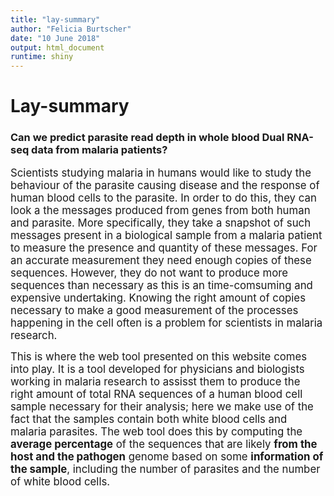 ```yaml
---
title: "lay-summary"
author: "Felicia Burtscher"
date: "10 June 2018"
output: html_document
runtime: shiny
---
```

# Lay-summary

### Can we predict parasite read depth in whole blood Dual RNA-seq data from malaria patients?

<big>
Scientists studying malaria in humans would like to study the behaviour of the parasite causing disease and the response of human blood cells to the parasite. In order to do this, they can look a the messages produced from genes from both human and parasite. More specifically, they take a snapshot of such messages present in a biological sample from a malaria patient to measure the presence and quantity of these messages. For an accurate measurement they need enough copies of these sequences. However, they do not want to produce more sequences than necessary as this is an time-comsuming and expensive undertaking. Knowing the right amount of copies necessary to make a good measurement of the processes happening in the cell often is a problem for scientists in malaria research.  

This is where the web tool presented on this website comes into play. It is a tool developed for physicians and biologists working in malaria research to assisst them to produce the right amount of total RNA sequences of a human blood cell sample necessary for their analysis; here we make use of the fact that the samples contain both white blood cells and malaria parasites.
The web tool does this by computing the **average percentage** of the sequences that are likely **from the host and the pathogen** genome based on some **information of the sample**, including the number of parasites and the number of white blood cells. 
</big>
